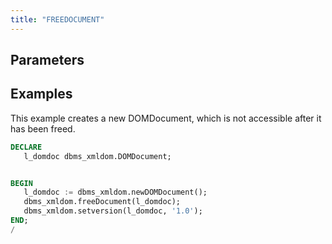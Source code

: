```yaml
---
title: "FREEDOCUMENT"
---
```


## Parameters

## Examples

This example creates a new DOMDocument, which is not accessible after it has been freed.

```sql
DECLARE
   l_domdoc dbms_xmldom.DOMDocument;


BEGIN
   l_domdoc := dbms_xmldom.newDOMDocument();
   dbms_xmldom.freeDocument(l_domdoc);
   dbms_xmldom.setversion(l_domdoc, '1.0');
END;
/
```